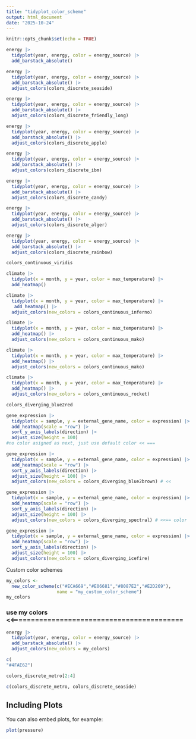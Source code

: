 ```yaml
---
title: "tidyplot_color_scheme"
output: html_document
date: "2025-10-24"
---
```


```r
knitr::opts_chunk$set(echo = TRUE)
```



```r
energy |> 
  tidyplot(year, energy, color = energy_source) |> 
  add_barstack_absolute()
```

```r
energy |> 
  tidyplot(year, energy, color = energy_source) |> 
  add_barstack_absolute() |> 
  adjust_colors(colors_discrete_seaside)
```

```r
energy |> 
  tidyplot(year, energy, color = energy_source) |> 
  add_barstack_absolute() |> 
  adjust_colors(colors_discrete_friendly_long)
```

```r
energy |> 
  tidyplot(year, energy, color = energy_source) |> 
  add_barstack_absolute() |> 
  adjust_colors(colors_discrete_apple)
```

```r
energy |> 
  tidyplot(year, energy, color = energy_source) |> 
  add_barstack_absolute() |> 
  adjust_colors(colors_discrete_ibm)
```

```r
energy |> 
  tidyplot(year, energy, color = energy_source) |> 
  add_barstack_absolute() |> 
  adjust_colors(colors_discrete_candy)
```

```r
energy |> 
  tidyplot(year, energy, color = energy_source) |> 
  add_barstack_absolute() |> 
  adjust_colors(colors_discrete_alger)
```

```r
energy |> 
  tidyplot(year, energy, color = energy_source) |> 
  add_barstack_absolute() |> 
  adjust_colors(colors_discrete_rainbow)
```

```r
colors_continuous_viridis
```

```r
climate |> 
  tidyplot(x = month, y = year, color = max_temperature) |> 
  add_heatmap()
```

```r
climate |> 
  tidyplot(x = month, y = year, color = max_temperature) |> 
   add_heatmap() |> 
  adjust_colors(new_colors = colors_continuous_inferno)
```

```r
climate |> 
  tidyplot(x = month, y = year, color = max_temperature) |> 
  add_heatmap() |> 
  adjust_colors(new_colors = colors_continuous_mako)
```
```r
climate |> 
  tidyplot(x = month, y = year, color = max_temperature) |> 
  add_heatmap() |> 
  adjust_colors(new_colors = colors_continuous_mako)
```
```r
climate |> 
  tidyplot(x = month, y = year, color = max_temperature) |> 
  add_heatmap() |> 
  adjust_colors(new_colors = colors_continuous_rocket)
```
```r
colors_diverging_blue2red
```
```r
gene_expression |> 
  tidyplot(x = sample, y = external_gene_name, color = expression) |> 
  add_heatmap(scale = "row") |>
  sort_y_axis_labels(direction) |> 
  adjust_size(height = 100)
#no color asigned as next, just use default color << ===
```
```r
gene_expression |> 
  tidyplot(x = sample, y = external_gene_name, color = expression) |> 
  add_heatmap(scale = "row") |>
  sort_y_axis_labels(direction) |> 
  adjust_size(height = 100) |> 
  adjust_colors(new_colors = colors_diverging_blue2brown) # << 
```
```r
gene_expression |> 
  tidyplot(x = sample, y = external_gene_name, color = expression) |> 
  add_heatmap(scale = "row") |>
  sort_y_axis_labels(direction) |> 
  adjust_size(height = 100) |> 
  adjust_colors(new_colors = colors_diverging_spectral) # <<== color 
```
```r
gene_expression |> 
  tidyplot(x = sample, y = external_gene_name, color = expression) |> 
  add_heatmap(scale = "row") |>
  sort_y_axis_labels(direction) |> 
  adjust_size(height = 100) |> 
  adjust_colors(new_colors = colors_diverging_icefire)
```


Custom color schemes 

```r
my_colors <- 
  new_color_scheme(c("#ECA669","#E06681","#8087E2","#E2D269"),
                   name = "my_custom_color_scheme")
my_colors
```

### use my colors <<==========================================

```r
energy |> 
  tidyplot(year, energy, color = energy_source) |> 
  add_barstack_absolute() |> 
  adjust_colors(new_colors = my_colors)
```

```r
c(
"#4FAE62")
```
```r
colors_discrete_metro[2:4]
```

```r
c(colors_discrete_metro, colors_discrete_seaside)
```



## Including Plots

You can also embed plots, for example:

```r
plot(pressure)
```

